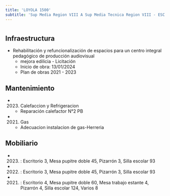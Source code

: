 ```yaml
---
title: 'LOYOLA 1500'
subtitle: 'Sup Media Region VIII A Sup Media Tecnica Region VIII - ESC. TEC. N° 34 ING. ENRIQUE MARTIN HERMITTE'
---
```


#
## Infraestructura

* Rehabilitación y refuncionalización de espacios para un centro integral pedagógico de producción audiovisual 
    + mejora edilicia - Licitación 
    + Inicio de obra: 13/01/2024 
    + Plan de obras 2021 - 2023 






## Mantenimiento

*  (2023) Calefaccion y Refrigeracion 
    + Reparación calefactor N°2 PB

*  (2021) Gas 
    + Adecuacion instalacion de gas-Herreria





## Mobiliario

*  (2023) : Escritorio 3, Mesa pupitre doble 45, Pizarrón 3, Silla escolar 93 

*  (2022) : Escritorio 3, Mesa pupitre doble 45, Pizarrón 3, Silla escolar 93 

*  (2021) : Escritorio 4, Mesa pupitre doble 60, Mesa trabajo estante 4, Pizarrón 4, Silla escolar 124, Varios 8 



